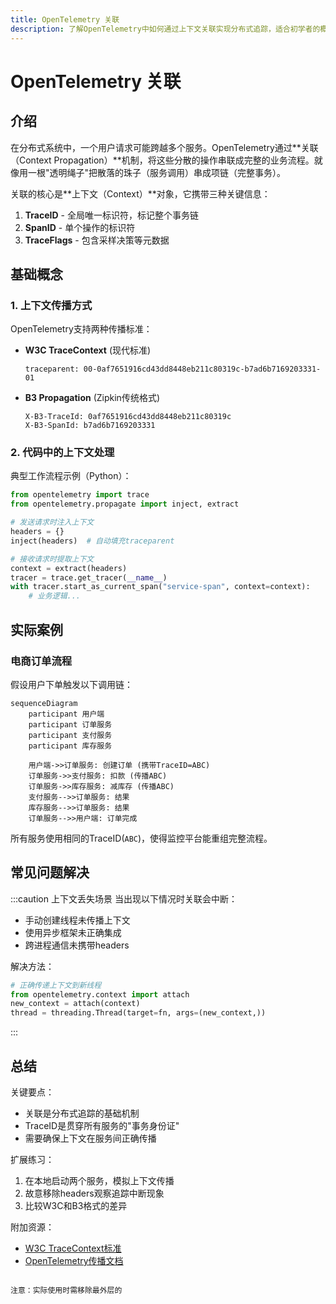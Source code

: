 ```yaml
---
title: OpenTelemetry 关联
description: 了解OpenTelemetry中如何通过上下文关联实现分布式追踪，适合初学者的概念解析与实践指南
---
```


# OpenTelemetry 关联

## 介绍

在分布式系统中，一个用户请求可能跨越多个服务。OpenTelemetry通过**关联（Context Propagation）**机制，将这些分散的操作串联成完整的业务流程。就像用一根"透明绳子"把散落的珠子（服务调用）串成项链（完整事务）。

关联的核心是**上下文（Context）**对象，它携带三种关键信息：
1. **TraceID** - 全局唯一标识符，标记整个事务链
2. **SpanID** - 单个操作的标识符
3. **TraceFlags** - 包含采样决策等元数据

## 基础概念

### 1. 上下文传播方式
OpenTelemetry支持两种传播标准：

- **W3C TraceContext** (现代标准)
  ```http
  traceparent: 00-0af7651916cd43dd8448eb211c80319c-b7ad6b7169203331-01
  ```

- **B3 Propagation** (Zipkin传统格式)
  ```http
  X-B3-TraceId: 0af7651916cd43dd8448eb211c80319c
  X-B3-SpanId: b7ad6b7169203331
  ```

### 2. 代码中的上下文处理

典型工作流程示例（Python）：

```python
from opentelemetry import trace
from opentelemetry.propagate import inject, extract

# 发送请求时注入上下文
headers = {}
inject(headers)  # 自动填充traceparent

# 接收请求时提取上下文
context = extract(headers)
tracer = trace.get_tracer(__name__)
with tracer.start_as_current_span("service-span", context=context):
    # 业务逻辑...
```

## 实际案例

### 电商订单流程
假设用户下单触发以下调用链：

```mermaid
sequenceDiagram
    participant 用户端
    participant 订单服务
    participant 支付服务
    participant 库存服务
    
    用户端->>订单服务: 创建订单 (携带TraceID=ABC)
    订单服务->>支付服务: 扣款 (传播ABC)
    订单服务->>库存服务: 减库存 (传播ABC)
    支付服务-->>订单服务: 结果
    库存服务-->>订单服务: 结果
    订单服务-->>用户端: 订单完成
```

所有服务使用相同的TraceID(`ABC`)，使得监控平台能重组完整流程。

## 常见问题解决

:::caution 上下文丢失场景
当出现以下情况时关联会中断：
- 手动创建线程未传播上下文
- 使用异步框架未正确集成
- 跨进程通信未携带headers

解决方法：
```python
# 正确传递上下文到新线程
from opentelemetry.context import attach
new_context = attach(context)
thread = threading.Thread(target=fn, args=(new_context,))
```
:::

## 总结

关键要点：
- 关联是分布式追踪的基础机制
- TraceID是贯穿所有服务的"事务身份证"
- 需要确保上下文在服务间正确传播

扩展练习：
1. 在本地启动两个服务，模拟上下文传播
2. 故意移除headers观察追踪中断现象
3. 比较W3C和B3格式的差异

附加资源：
- [W3C TraceContext标准](https://www.w3.org/TR/trace-context/)
- [OpenTelemetry传播文档](https://opentelemetry.io/docs/concepts/context/)
``` 

注意：实际使用时需移除最外层的